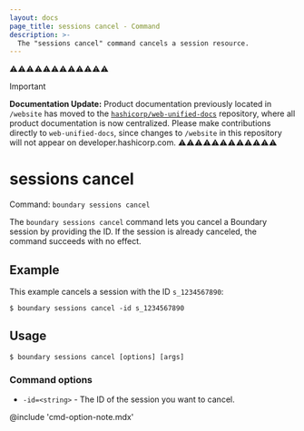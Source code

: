 ```yaml
---
layout: docs
page_title: sessions cancel - Command
description: >-
  The "sessions cancel" command cancels a session resource.
---
```


⚠️⚠️⚠️⚠️⚠️⚠️⚠️⚠️⚠️⚠️⚠️⚠️
> [!IMPORTANT]  
> **Documentation Update:** Product documentation previously located in `/website` has moved to the [`hashicorp/web-unified-docs`](https://github.com/hashicorp/web-unified-docs) repository, where all product documentation is now centralized. Please make contributions directly to `web-unified-docs`, since changes to `/website` in this repository will not appear on developer.hashicorp.com.
⚠️⚠️⚠️⚠️⚠️⚠️⚠️⚠️⚠️⚠️⚠️⚠️

# sessions cancel

Command: `boundary sessions cancel`

The `boundary sessions cancel` command lets you cancel a Boundary session by providing the ID.
If the session is already canceled, the command succeeds with no effect.

## Example

This example cancels a session with the ID `s_1234567890`:

```shell-session
$ boundary sessions cancel -id s_1234567890
```

## Usage

<CodeBlockConfig hideClipboard>

```shell-session
$ boundary sessions cancel [options] [args]
```

</CodeBlockConfig>

### Command options

- `-id=<string>` - The ID of the session you want to cancel.

@include 'cmd-option-note.mdx'